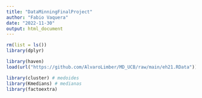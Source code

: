 ```yaml
---
title: "DataMinningFinalProject"
author: "Fabio Vaquera"
date: "2022-11-30"
output: html_document
---
```

```r
rm(list = ls())
library(dplyr)

library(haven)
load(url("https://github.com/AlvaroLimber/MD_UCB/raw/main/eh21.RData"))

library(cluster) # medoides
library(Kmedians) # medianas
library(factoextra)


```

